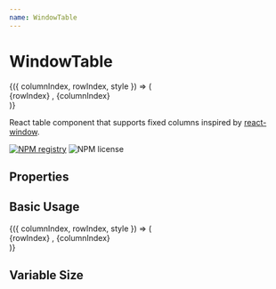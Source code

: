 ```yaml
---
name: WindowTable
---
```



# WindowTable

<div className="example">
  <WindowTable
    width={497}
    height={297}
    rowCount={500}
    rowHeight={35}
    columnCount={500}
    columnWidth={80}
    fixedLeftCount={1}
    fixedRightCount={1}
    fixedTopCount={1}
    fixedBottomCount={1} >
    {({ columnIndex, rowIndex, style }) => (
      <div className={(columnIndex + rowIndex) % 2 ? 'cell-even' : 'cell-odd'} style={style}>
        {rowIndex} , {columnIndex}
      </div>
    )}
  </WindowTable>
</div>

React table component that supports fixed columns inspired by [react-window](https://github.com/bvaughn/react-window).

[![NPM registry](https://img.shields.io/npm/v/react-window-table.svg?style=for-the-badge)](https://www.npmjs.com/package/react-window-table) ![NPM license](https://img.shields.io/badge/license-mit-red.svg?style=for-the-badge)

## Properties

<PropsTable of={WindowTable} />

## Basic Usage

<Playground>
  <WindowTable
    width={497}
    height={297}
    rowCount={500}
    rowHeight={35}
    columnCount={500}
    columnWidth={80}
    fixedLeftCount={1}
    fixedRightCount={0}
    fixedTopCount={1}
    fixedBottomCount={0} >
    {({ columnIndex, rowIndex, style }) => (
      <div className={(columnIndex + rowIndex) % 2 ? 'cell-even' : 'cell-odd'} style={style}>
        {rowIndex} , {columnIndex}
      </div>
    )}
  </WindowTable>
</Playground>

## Variable Size